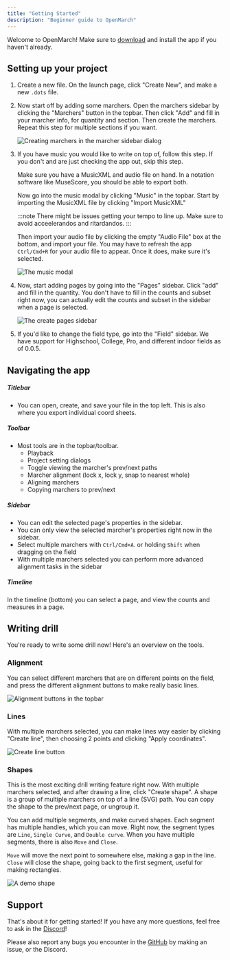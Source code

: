 ```yaml
---
title: "Getting Started"
description: "Beginner guide to OpenMarch"
---
```



Welcome to OpenMarch! Make sure to [download](/download) and install the app if you haven't already.

## Setting up your project

<Steps>

1. Create a new file. On the launch page, click "Create New", and make a new `.dots` file.

2. Now start off by adding some marchers. Open the marchers sidebar by clicking the "Marchers" button in the topbar. Then click "Add" and fill in your marcher info, for quantity and section. Then create the marchers. Repeat this step for multiple sections if you want.

    ![Creating marchers in the marcher sidebar dialog](/docs/guides/createMarchers.png)

3. If you have music you would like to write on top of, follow this step. If you don't and are just checking the app out, skip this step.

    Make sure you have a MusicXML and audio file on hand. In a notation software like MuseScore, you should be able to export both.

    Now go into the music modal by clicking "Music" in the topbar. Start by importing the MusicXML file by clicking "Import MusicXML"

    :::note
    There might be issues getting your tempo to line up. Make sure to avoid acceelerandos and ritardandos.
    :::

    Then import your audio file by clicking the empty "Audio File" box at the bottom, and import your file. You may have to refresh the app `Ctrl/Cmd+R` for your audio file to appear. Once it does, make sure it's selected.

    ![The music modal](/docs/guides/music.png)

4. Now, start adding pages by going into the "Pages" sidebar. Click "add" and fill in the quantity. You don't have to fill in the counts and subset right now, you can actually edit the counts and subset in the sidebar when a page is selected.

    ![The create pages sidebar](/docs/guides/pageSidebar.png)

5. If you'd like to change the field type, go into the "Field" sidebar. We have support for Highschool, College, Pro, and different indoor fields as of 0.0.5.

</Steps>

## Navigating the app

##### Titlebar
- You can open, create, and save your file in the top left. This is also where you export individual coord sheets.

##### Toolbar
- Most tools are in the topbar/toolbar.
    - Playback
    - Project setting dialogs
    - Toggle viewing the marcher's prev/next paths
    - Marcher alignment (lock x, lock y, snap to nearest whole)
    - Aligning marchers
    - Copying marchers to prev/next

##### Sidebar
- You can edit the selected page's properties in the sidebar.
- You can only view the selected marcher's properties right now in the sidebar.
- Select multiple marchers with `Ctrl/Cmd+A`. or holding `Shift` when dragging on the field
- With multiple marchers selected you can perform more advanced alignment tasks in the sidebar

##### Timeline
In the timeline (bottom) you can select a page, and view the counts and measures in a page.


## Writing drill

You're ready to write some drill now! Here's an overview on the tools.

### Alignment

You can select different marchers that are on different points on the field, and press the different alignment buttons to make really basic lines.

![Alignment buttons in the topbar](/docs/guides/alignment.png)

### Lines

With multiple marchers selected, you can make lines way easier by clicking "Create line", then choosing 2 points and clicking "Apply coordinates".

![Create line button](/docs/guides/lines.png)

### Shapes

This is the most exciting drill writing feature right now. With multiple marchers selected, and after drawing a line, click "Create shape". A shape is a group of multiple marchers on top of a line (SVG) path. You can copy the shape to the prev/next page, or ungroup it.

You can add multiple segments, and make curved shapes. Each segment has multiple handles, which you can move. Right now, the segment types are `Line`, `Single Curve`, and `Double curve`. When you have multiple segments, there is also `Move` and `Close`.

`Move` will move the next point to somewhere else, making a gap in the line. `Close` will close the shape, going back to the first segment, useful for making rectangles.

![A demo shape](/docs/guides/shapes.png)

## Support

That's about it for getting started! If you have any more questions, feel free to ask in the [Discord](https://discord.gg/eTsQ98uZzq)!

Please also report any bugs you encounter in the [GitHub](https://github.com/OpenMarch/OpenMarch/issues) by making an issue, or the Discord.

